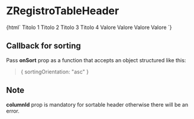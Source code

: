 
<Meta
  title="RegistroTable/ZRegistroTableHeader"
  component="z-registro-table-header"
/>

# ZRegistroTableHeader

<Preview>
  <Story name="ZRegistroTableHeader-sample">
    {html`<z-registro-table bordered="true">
      <z-registro-table-head>
        <z-registro-table-row>
          <z-registro-table-header
            column-id="col-1"
            sortable="${boolean("sortable", false)}"
            show-button="${boolean("showButton", false)}"
            size="${select(
              "size",
              ["x-small", "small", "medium", "large", "special"],
              "medium"
            )}"
          >
            <span>Titolo 1</span>
          </z-registro-table-header>
          <z-registro-table-header
            column-id="col-2"
            sortable="false"
            show-button="${boolean("showButton", false)}"
            size="${select(
              "size",
              ["x-small", "small", "medium", "large", "special"],
              "medium"
            )}"
          >
            <span>Titolo 2</span>
          </z-registro-table-header>
          <z-registro-table-header
            column-id="col-3"
            sortable="${boolean("sortable", false)}"
            show-button="${boolean("showButton", false)}"
            size="${select(
              "size",
              ["x-small", "small", "medium", "large", "special"],
              "medium"
            )}"
          >
            <span>Titolo 3</span>
          </z-registro-table-header>
          <z-registro-table-header
            column-id="col-4"
            sortable="${boolean("sortable", false)}"
            show-button="${boolean("showButton", false)}"
            size="${select(
              "size",
              ["x-small", "small", "medium", "large", "special"],
              "medium"
            )}"
          >
            <span>Titolo 4</span>
          </z-registro-table-header>
        </z-registro-table-row>
      </z-registro-table-head>
      <z-registro-table-body>
        <z-registro-table-row>
          <z-registro-table-cell>Valore</z-registro-table-cell>
          <z-registro-table-cell>Valore</z-registro-table-cell>
          <z-registro-table-cell>Valore</z-registro-table-cell>
          <z-registro-table-cell>Valore</z-registro-table-cell>
        </z-registro-table-row>
      </z-registro-table-body>
    </z-registro-table>`}
  </Story>
</Preview>

<Props of="z-registro-table-header" />

## Callback for sorting

Pass **onSort** prop as a function that accepts an object structured like this:

> { sortingOrientation: "asc" }

## Note

**columnId** prop is mandatory for sortable header otherwise there will be an error.
